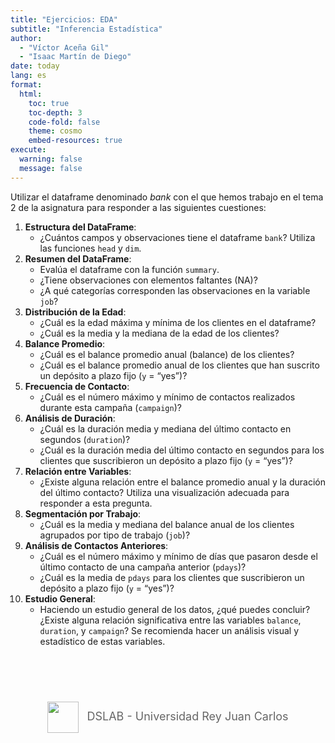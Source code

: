 ```yaml
---
title: "Ejercicios: EDA"
subtitle: "Inferencia Estadística"
author: 
  - "Víctor Aceña Gil"
  - "Isaac Martín de Diego"
date: today
lang: es
format: 
  html:
    toc: true
    toc-depth: 3
    code-fold: false
    theme: cosmo
    embed-resources: true
execute:
  warning: false
  message: false
---
```



Utilizar el dataframe denominado *bank* con el que hemos trabajo en el tema 2 de la asignatura
para responder a las siguientes cuestiones:

1. **Estructura del DataFrame**:
   - ¿Cuántos campos y observaciones tiene el dataframe `bank`? Utiliza las funciones `head` y `dim`.

2. **Resumen del DataFrame**:
   - Evalúa el dataframe con la función `summary`.
   - ¿Tiene observaciones con elementos faltantes (NA)?
   - ¿A qué categorías corresponden las observaciones en la variable `job`?

3. **Distribución de la Edad**:
   - ¿Cuál es la edad máxima y mínima de los clientes en el dataframe?
   - ¿Cuál es la media y la mediana de la edad de los clientes?

4. **Balance Promedio**:
   - ¿Cuál es el balance promedio anual (balance) de los clientes?
   - ¿Cuál es el balance promedio anual de los clientes que han suscrito un depósito a plazo fijo (`y` = "yes")?

5. **Frecuencia de Contacto**:
   - ¿Cuál es el número máximo y mínimo de contactos realizados durante esta campaña (`campaign`)?

6. **Análisis de Duración**:
   - ¿Cuál es la duración media y mediana del último contacto en segundos (`duration`)?
   - ¿Cuál es la duración media del último contacto en segundos para los clientes que suscribieron un depósito a plazo fijo (`y` = "yes")?

7. **Relación entre Variables**:
   - ¿Existe alguna relación entre el balance promedio anual y la duración del último contacto? Utiliza una visualización adecuada para responder a esta pregunta.

8. **Segmentación por Trabajo**:
   - ¿Cuál es la media y mediana del balance anual de los clientes agrupados por tipo de trabajo (`job`)?

9. **Análisis de Contactos Anteriores**:
   - ¿Cuál es el número máximo y mínimo de días que pasaron desde el último contacto de una campaña anterior (`pdays`)?
   - ¿Cuál es la media de `pdays` para los clientes que suscribieron un depósito a plazo fijo (`y` = "yes")?

10. **Estudio General**:
    - Haciendo un estudio general de los datos, ¿qué puedes concluir? ¿Existe alguna relación significativa entre las variables `balance`, `duration`, y `campaign`? Se recomienda hacer un análisis visual y estadístico de estas variables.

<div style="text-align: center; margin-top: 50px; padding: 20px; font-size: 18px; color: #666;">
<img src="../../images/DSLab_logo_2.png" width="50px" style="vertical-align: middle; margin-right: 8px;">
DSLAB - Universidad Rey Juan Carlos
</div>